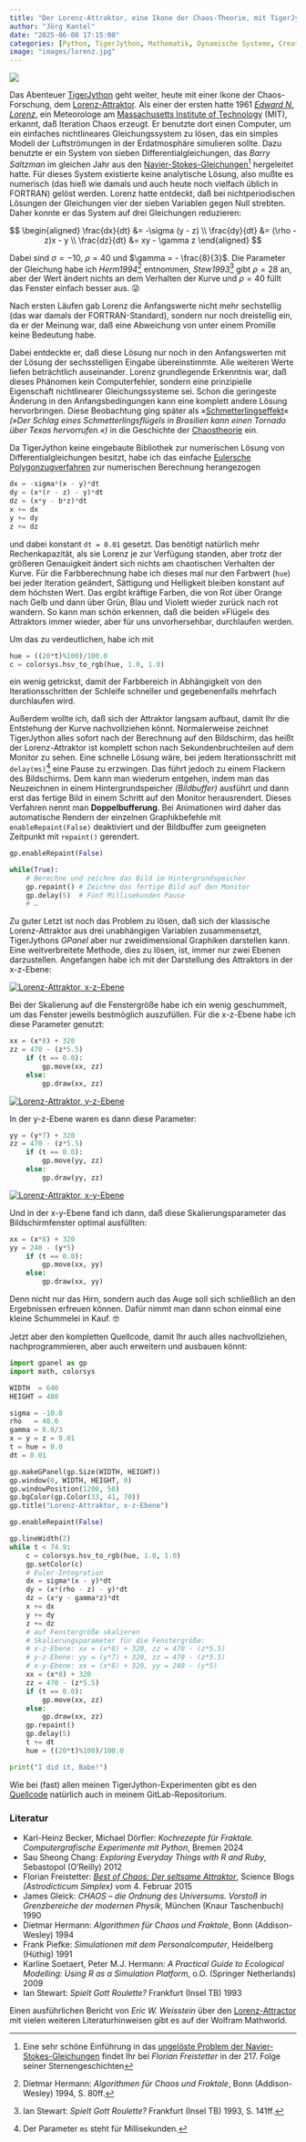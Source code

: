 ```yaml
---
title: "Der Lorenz-Attraktor, eine Ikone der Chaos-Theorie, mit TigerJython"
author: "Jörg Kantel"
date: "2025-06-08 17:15:00"
categories: [Python, TigerJython, Mathematik, Dynamische Systeme, Creative Coding]
image: "images/lorenz.jpg"
---
```


[![](images/lorenz-b.jpg)](https://www.flickr.com/photos/schockwellenreiter/54575243149/)

Das Abenteuer [TigerJython](http://cognitiones.kantel-chaos-team.de/programmierung/python/tigerjython.html) geht weiter, heute mit einer Ikone der Chaos-Forschung, dem [Lorenz-Attraktor](https://de.wikipedia.org/wiki/Lorenz-Attraktor). Als einer der ersten hatte 1961 *[Edward N. Lorenz](http://de.wikipedia.org/wiki/Edward%20N.%20Lorenz)*, ein Meteorologe am [Massachusetts Institute of Technology](http://de.wikipedia.org/wiki/Massachusetts%20Institute%20of%20Technology) (MIT), erkannt, daß Iteration Chaos erzeugt. Er benutzte dort einen Computer, um ein einfaches nichtlineares Gleichungssystem zu lösen, das ein simples Modell der Luftströmungen in der Erdatmosphäre simulieren sollte. Dazu benutzte er ein System von sieben Differentialgleichungen, das *Barry Saltzman* im gleichen Jahr aus den [Navier-Stokes-Gleichungen](http://de.wikipedia.org/wiki/Navier-Stokes-Gleichungen)[^1] hergeleitet hatte. Für dieses System existierte keine analytische Lösung, also mußte es numerisch (das hieß wie damals und auch heute noch vielfach üblich in FORTRAN) gelöst werden. Lorenz hatte entdeckt, daß bei nichtperiodischen Lösungen der Gleichungen vier der sieben Variablen gegen Null strebten. Daher konnte er das System auf drei Gleichungen reduzieren:

[^1]: Eine sehr schöne Einführung in das [ungelöste Problem der Navier-Stokes-Gleichungen](http://scienceblogs.de/astrodicticum-simplex/2017/01/20/sternengeschichten-folge-217-das-ungeloeste-problem-der-navier-stokes-gleichungen/) findet Ihr bei *Florian Freistetter* in der 217. Folge seiner Sternengeschichten

$$
\begin{aligned}
\frac{dx}{dt} &= -\sigma (y - z) \\
\frac{dy}{dt} &= (\rho - z)x - y \\
\frac{dz}{dt} &= xy - \gamma z
\end{aligned}
$$

Dabei sind $\sigma = -10$, $\rho = 40$ und $\gamma = - \frac{8}{3}$. Die Parameter der Gleichung habe ich *Herm1994*[^2] entnommen, *Stew1993*[^3] gibt $\rho = 28$ an, aber der Wert ändert nichts an dem Verhalten der Kurve und $\rho = 40$ füllt das Fenster einfach besser aus.&nbsp;😜

[^2]: Dietmar Hermann: *Algorithmen für Chaos und Fraktale*, Bonn (Addison-Wesley) 1994, S. 80ff.
[^3]: Ian Stewart: *Spielt Gott Roulette?* Frankfurt (Insel TB) 1993, S. 141ff.

Nach ersten Läufen gab Lorenz die Anfangswerte nicht mehr sechstellig (das war damals der FORTRAN-Standard), sondern nur noch dreistellig ein, da er der Meinung war, daß eine Abweichung von unter einem Promille keine Bedeutung habe.

Dabei entdeckte er, daß diese Lösung nur noch in den Anfangswerten mit der Lösung der sechsstelligen Eingabe übereinstimmte. Alle weiteren Werte liefen beträchtlich auseinander. Lorenz grundlegende Erkenntnis war, daß dieses Phänomen kein Computerfehler, sondern eine prinzipielle Eigenschaft nichtlinearer Gleichungssysteme sei. Schon die geringeste Änderung in den Anfangsbedingungen kann eine komplett andere Lösung hervorbringen. Diese Beobachtung ging später als »[Schmetterlingseffekt](http://de.wikipedia.org/wiki/Schmetterlingseffekt)« *(»Der Schlag eines Schmetterlingsflügels in Brasilien kann einen Tornado über Texas hervorrufen.«)* in die Geschichte der [Chaostheorie](http://de.wikipedia.org/wiki/Chaostheorie) ein.

Da TigerJython keine eingebaute Bibliothek zur numerischen Lösung von Differentialgleichungen besitzt, habe ich das einfache [Eulersche Polygonzugverfahren](https://de.wikipedia.org/wiki/Explizites_Euler-Verfahren) zur numerischen Berechnung herangezogen

~~~python
dx = -sigma*(x - y)*dt
dy = (x*(r - z) - y)*dt
dz = (x*y - b*z)*dt
x += dx
y += dy
z += dz
~~~

und dabei konstant `dt = 0.01` gesetzt. Das benötigt natürlich mehr Rechenkapazität, als sie Lorenz je zur Verfügung standen, aber trotz der größeren Genauigkeit ändert sich nichts am chaotischen Verhalten der Kurve. Für die Farbberechnung habe ich dieses mal nur den Farbwert (`hue`) bei jeder Iteration geändert, Sättigung und Helligkeit bleiben konstant auf dem höchsten Wert. Das ergibt kräftige Farben, die von Rot über Orange nach Gelb und dann über Grün, Blau und Violett wieder zurück nach rot wandern. So kann man schön erkennen, daß die beiden »Flügel« des Attraktors immer wieder, aber für uns unvorhersehbar, durchlaufen werden.

Um das zu verdeutlichen, habe ich mit

~~~python
hue = ((20*t)%100)/100.0
c = colorsys.hsv_to_rgb(hue, 1.0, 1.0)
~~~

ein wenig getrickst, damit der Farbbereich in Abhängigkeit von den Iterationsschritten der Schleife schneller und gegebenenfalls mehrfach durchlaufen wird.

Außerdem wollte ich, daß sich der Attraktor langsam aufbaut, damit Ihr die Entstehung der Kurve nachvollziehen könnt. Normalerweise zeichnet TigerJython alles sofort nach der Berechnung auf den Bildschirm, das heißt der Lorenz-Attraktor ist komplett schon nach Sekundenbruchteilen auf dem Monitor zu sehen. Eine schnelle Lösung wäre, bei jedem Iterationsschritt mit `delay(ms)`[^4] eine Pause zu erzwingen. Das führt jedoch zu einem Flackern des Bildschirms. Dem kann man wiederum entgehen, indem man das Neuzeichnen in einem Hintergrundspeicher *(Bildbuffer)* ausführt und dann erst das fertige Bild in einem Schritt auf den Monitor herausrendert. Dieses Verfahren nennt man **Doppelbufferung**. Bei Animationen wird daher das automatische Rendern der einzelnen Graphikbefehle mit `enableRepaint(False)` deaktiviert und der Bildbuffer zum geeigneten Zeitpunkt mit `repaint()` gerendert.

[^4]: Der Parameter `ms` steht für Millisekunden.

~~~python
gp.enableRepaint(False)

while(True):
    # Berechne und zeichne das Bild im Hintergrundspeicher
    gp.repaint() # Zeichne das fertige Bild auf den Monitor
    gp.delay(5)  # Fünf Millisekunden Pause
    # …
~~~

Zu guter Letzt ist noch das Problem zu lösen, daß sich der klassische Lorenz-Attraktor aus drei unabhängigen Variablen zusammensetzt, TigerJythons *GPanel* aber nur zweidimensional Graphiken darstellen kann. Eine weitverbreitete Methode, dies zu lösen, ist, immer nur zwei Ebenen darzustellen. Angefangen habe ich mit der Darstellung des Attraktors in der x-z-Ebene:

[![Lorenz-Attraktor, x-z-Ebene](images/lorenz1.jpg)](https://www.flickr.com/photos/schockwellenreiter/54575287503/)

Bei der Skalierung auf die Fenstergröße habe ich ein wenig geschummelt, um das Fenster jeweils bestmöglich auszufüllen. Für die x-z-Ebene habe ich diese Parameter genutzt:

~~~python
xx = (x*8) + 320
zz = 470 - (z*5.5)
    if (t == 0.0):
        gp.move(xx, zz)
    else:
        gp.draw(xx, zz)
~~~

[![Lorenz-Attraktor, y-z-Ebene](images/lorenz2.jpg)](https://www.flickr.com/photos/schockwellenreiter/54575390865/)

In der y-z-Ebene waren es dann diese Parameter:

~~~python
yy = (y*7) + 320
zz = 470 - (z*5.5)
    if (t == 0.0):
        gp.move(yy, zz)
    else:
        gp.draw(yy, zz)
~~~

[![Lorenz-Attraktor, x-y-Ebene](images/lorenz3.jpg)](https://www.flickr.com/photos/schockwellenreiter/54575390860/)

Und in der x-y-Ebene fand ich dann, daß diese Skalierungsparameter das Bildschirmfenster optimal ausfüllten:

~~~python
xx = (x*8) + 320
yy = 240 - (y*5)
    if (t == 0.0):
        gp.move(xx, yy)
    else:
        gp.draw(xx, yy)
~~~

Denn nicht nur das Hirn, sondern auch das Auge soll sich schließlich an den Ergebnissen erfreuen können. Dafür nimmt man dann schon einmal eine kleine Schummelei in Kauf.&nbsp;🤓

Jetzt aber den kompletten Quellcode, damit Ihr auch alles nachvollziehen, nachprogrammieren, aber auch erweitern und ausbauen könnt:

~~~python
import gpanel as gp
import math, colorsys

WIDTH  = 640
HEIGHT = 480

sigma = -10.0
rho   = 40.0
gamma = 8.0/3
x = y = z = 0.01
t = hue = 0.0
dt = 0.01

gp.makeGPanel(gp.Size(WIDTH, HEIGHT))
gp.window(0, WIDTH, HEIGHT, 0)
gp.windowPosition(1200, 50)
gp.bgColor(gp.Color(33, 41, 70))
gp.title("Lorenz-Attraktor, x-z-Ebene")

gp.enableRepaint(False)

gp.lineWidth(2)
while t < 74.9:
    c = colorsys.hsv_to_rgb(hue, 1.0, 1.0)
    gp.setColor(c)
    # Euler-Integration
    dx = sigma*(x - y)*dt
    dy = (x*(rho - z) - y)*dt
    dz = (x*y - gamma*z)*dt
    x += dx
    y += dy
    z += dz
    # auf Fenstergröße skalieren
    # Skalierungsparameter für die Fenstergröße:
    # x-z-Ebene: xx = (x*8) + 320, zz = 470 - (z*5.5)
    # y-z-Ebene: yy = (y*7) + 320, zz = 470 - (z*5.5)
    # x-y-Ebene: xx = (x*8) + 320, yy = 240 - (y*5)
    xx = (x*8) + 320
    zz = 470 - (z*5.5)
    if (t == 0.0):
        gp.move(xx, zz)
    else:
        gp.draw(xx, zz)
    gp.repaint()
    gp.delay(5)
    t += dt
    hue = ((20*t)%100)/100.0

print("I did it, Babe!")
~~~

Wie bei (fast) allen meinen TigerJython-Experimenten gibt es den [Quellcode](https://gitlab.com/kantel/tigerjython/-/blob/master/fraktale/lorenz01.py) natürlich auch in meinem GitLab-Repositorium.

### Literatur

- Karl-Heinz Becker, Michael Dörfler: *Kochrezepte für Fraktale. Computergrafische Experimente mit Python*, Bremen 2024
- Sau Sheong Chang: *Exploring Everyday Things with R and Ruby*, Sebastopol (O’Reilly) 2012
- Florian Freistetter: *[Best of Chaos: Der seltsame Attraktor](https://scienceblogs.de/astrodicticum-simplex/2015/02/04/best-of-chaos-der-seltsame-attraktor/?all=1)*, Science Blogs *(Astrodicticum Simplex)* vom 4. Februar 2015
- James Gleick: *CHAOS – die Ordnung des Universums. Vorstoß in Grenzbereiche der modernen Physik*, München (Knaur Taschenbuch) 1990
- Dietmar Hermann: *Algorithmen für Chaos und Fraktale*, Bonn (Addison-Wesley) 1994
- Frank Piefke: *Simulationen mit dem Personalcomputer*, Heidelberg (Hüthig) 1991
- Karline Soetaert, Peter M.J. Hermann: *A Practical Guide to Ecological Modelling: Using R as a Simulation Platform*, o.O. (Springer Netherlands) 2009
- Ian Stewart: *Spielt Gott Roulette?* Frankfurt (Insel TB) 1993

Einen ausführlichen Bericht von *Eric W. Weisstein* über den [Lorenz-Attractor](https://mathworld.wolfram.com/LorenzAttractor.html) mit vielen weiteren Literaturhinweisen gibt es auf der Wolfram Mathworld. 